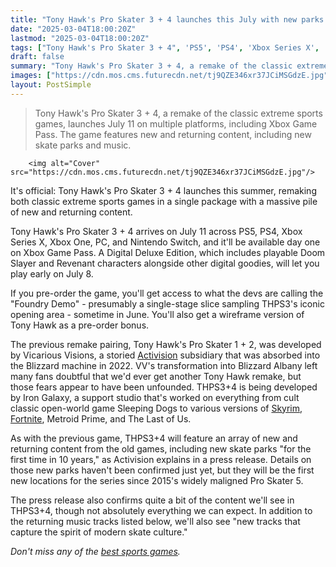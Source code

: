 ```yaml
---
title: "Tony Hawk's Pro Skater 3 + 4 launches this July with new parks for 'for the first time in 10 years,' and you can pre-order to get a demo in June"
date: "2025-03-04T18:00:20Z"
lastmod: "2025-03-04T18:00:20Z"
tags: ["Tony Hawk's Pro Skater 3 + 4", 'PS5', 'PS4', 'Xbox Series X', 'Xbox One', 'PC', 'Nintendo Switch', 'Xbox Game Pass', 'Extreme Sports', 'Remake']
draft: false
summary: "Tony Hawk's Pro Skater 3 + 4, a remake of the classic extreme sports games, launches July 11 on multiple platforms, including Xbox Game Pass.  The game features new and returning content, including new skate parks and music."
images: ["https://cdn.mos.cms.futurecdn.net/tj9QZE346xr37JCiMSGdzE.jpg"]
layout: PostSimple
---
```

> Tony Hawk's Pro Skater 3 + 4, a remake of the classic extreme sports games, launches July 11 on multiple platforms, including Xbox Game Pass.  The game features new and returning content, including new skate parks and music.


        <img alt="Cover" src="https://cdn.mos.cms.futurecdn.net/tj9QZE346xr37JCiMSGdzE.jpg"/>
        
It's official: Tony Hawk's Pro Skater 3 + 4 launches this summer, remaking both classic extreme sports games in a single package with a massive pile of new and returning content.

Tony Hawk's Pro Skater 3 + 4 arrives on July 11 across PS5, PS4, Xbox Series X, Xbox One, PC, and Nintendo Switch, and it'll be available day one on Xbox Game Pass. A Digital Deluxe Edition, which includes playable Doom Slayer and Revenant characters alongside other digital goodies, will let you play early on July 8.

If you pre-order the game, you'll get access to what the devs are calling the "Foundry Demo" - presumably a single-stage slice sampling THPS3's iconic opening area - sometime in June. You'll also get a wireframe version of Tony Hawk as a pre-order bonus.

The previous remake pairing, Tony Hawk's Pro Skater 1 + 2, was developed by Vicarious Visions, a storied [Activision](https://www.gamesradar.com/tag/activision/) subsidiary that was absorbed into the Blizzard machine in 2022. VV's transformation into Blizzard Albany left many fans doubtful that we'd ever get another Tony Hawk remake, but those fears appear to have been unfounded. THPS3+4 is being developed by Iron Galaxy, a support studio that's worked on everything from cult classic open-world game Sleeping Dogs to various versions of [Skyrim](https://www.gamesradar.com/skyrim-guide/), [Fortnite](https://www.gamesradar.com/fortnite-guide/), Metroid Prime, and The Last of Us.

As with the previous game, THPS3+4 will feature an array of new and returning content from the old games, including new skate parks "for the first time in 10 years," as Activision explains in a press release. Details on those new parks haven't been confirmed just yet, but they will be the first new locations for the series since 2015's widely maligned Pro Skater 5.

The press release also confirms quite a bit of the content we'll see in THPS3+4, though not absolutely everything we can expect. In addition to the returning music tracks listed below, we'll also see "new tracks that capture the spirit of modern skate culture."

*Don't miss any of the *[<em>best sports games</em>](https://www.gamesradar.com/best-sports-games/)*.*
        
